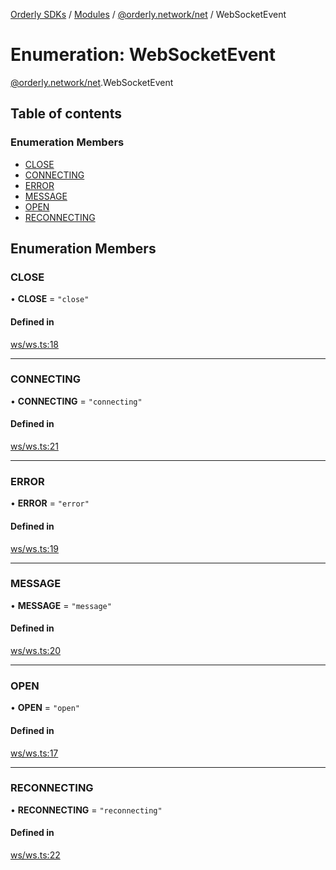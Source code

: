 [Orderly SDKs](/sdks/tech-doc/README) / [Modules](/sdks/tech-doc/modules) / [@orderly.network/net](/sdks/tech-doc/modules/orderly_network_net) / WebSocketEvent

# Enumeration: WebSocketEvent

[@orderly.network/net](/sdks/tech-doc/modules/orderly_network_net).WebSocketEvent

## Table of contents

### Enumeration Members

- [CLOSE](/sdks/tech-doc/enums/orderly_network_net.WebSocketEvent#close)
- [CONNECTING](/sdks/tech-doc/enums/orderly_network_net.WebSocketEvent#connecting)
- [ERROR](/sdks/tech-doc/enums/orderly_network_net.WebSocketEvent#error)
- [MESSAGE](/sdks/tech-doc/enums/orderly_network_net.WebSocketEvent#message)
- [OPEN](/sdks/tech-doc/enums/orderly_network_net.WebSocketEvent#open)
- [RECONNECTING](/sdks/tech-doc/enums/orderly_network_net.WebSocketEvent#reconnecting)

## Enumeration Members

### CLOSE

• **CLOSE** = ``"close"``

#### Defined in

[ws/ws.ts:18](https://github.com/OrderlyNetwork/js-sdk/blob/d47dd11/packages/net/src/ws/ws.ts#L18)

___

### CONNECTING

• **CONNECTING** = ``"connecting"``

#### Defined in

[ws/ws.ts:21](https://github.com/OrderlyNetwork/js-sdk/blob/d47dd11/packages/net/src/ws/ws.ts#L21)

___

### ERROR

• **ERROR** = ``"error"``

#### Defined in

[ws/ws.ts:19](https://github.com/OrderlyNetwork/js-sdk/blob/d47dd11/packages/net/src/ws/ws.ts#L19)

___

### MESSAGE

• **MESSAGE** = ``"message"``

#### Defined in

[ws/ws.ts:20](https://github.com/OrderlyNetwork/js-sdk/blob/d47dd11/packages/net/src/ws/ws.ts#L20)

___

### OPEN

• **OPEN** = ``"open"``

#### Defined in

[ws/ws.ts:17](https://github.com/OrderlyNetwork/js-sdk/blob/d47dd11/packages/net/src/ws/ws.ts#L17)

___

### RECONNECTING

• **RECONNECTING** = ``"reconnecting"``

#### Defined in

[ws/ws.ts:22](https://github.com/OrderlyNetwork/js-sdk/blob/d47dd11/packages/net/src/ws/ws.ts#L22)
